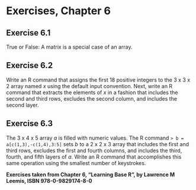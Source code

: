 
# Exercises, Chapter 6

## Exercise 6.1

True or False: A matrix is a special case of an array.

## Exercise 6.2

Write an R command that assigns the first 18 positive integers to the 3 x 3 x 2 array named _x_ using the default input convention.
Next, write an R command that extracts the elements of _x_ in a fashion that includes the second and third rows, excludes the second column, and includes the second layer.

## Exercise 6.3

The 3 x 4 x 5 array _a_ is filled with numeric values.
The R command ```> b = a[c(1,3),-c(1,4),3:5]``` sets _b_ to a 2 x 2 x 3 array that includes the first and third rows, excludes the first and fourth columns, and includes the third, fourth, and fifth layers of _a_. 
Write an R command that accomplishes this same operation using the smallest number of keystrokes.


__Exercises taken from Chapter 6, "Learning Base R", by Lawrence M Leemis, ISBN 978-0-9829174-8-0__


